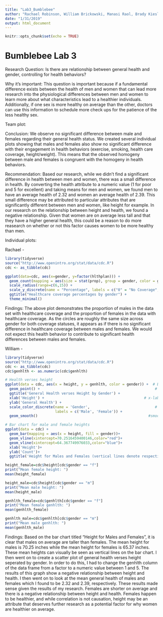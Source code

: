```yaml
---
title: "Lab3_Bumblebee"
author: "Rachael Robinson, William Brickowski, Manasi Raol, Brady Kiesling"
date: "1/31/2019"
output: html_document
---
```


```r
knitr::opts_chunk$set(echo = TRUE)
```

# Bumblebee Lab 3

Research Question: Is there are relationship between general health and gender, controlling for health behaviors?

Why it's important: This question is important because if a fundamental difference exists between the health of men and women that can lead more research into the physiological differences between men and women to learn more about what characteristics lead to a healthier individuals. Additionally, if one sex is more healthy on average than the other, doctors can use this information to schedule more check ups for the patience of the less healthy sex.

Team plot:

Conclusion: We observe no significant difference between male and females regarding their general health status. We created several individual plots showing that males and females also show no significant difference with their engagement in health behaviors (exercise, smoking, health care coverage, height/weight). This means that the observed homogeny between male and females is congruent with the homogeny in health behaviors.

Recommendation: Based our research, while we didn't find a significant difference in health between men and women, there was a small difference in health. By converting the health attribute to a numeric value (1 for poor and 5 for excellent) and taking means for men and women, we found men to have an average health of 2.32 and women an average health of 2.39. This small difference may be attributed to particular attributes that are significantly different between men and women, like height for example. In our research on the relationship between height and health, we found a negative relationship. Given that women are on average less tall and that they have a higher general health, this could be a reason to do more reasearch on whether or not this factor causes women to be more healthy than men.

Individual plots:
  
Rachael - 
```r
library(tidyverse)
source("http://www.openintro.org/stat/data/cdc.R")
cdc <- as_tibble(cdc)

ggplot(data=cdc, aes(x=gender, y=factor(hlthplan))) +
  geom_count(mapping = aes(size = stat(prop), group = gender, color = gender)) +
  scale_radius(range=c(6,15)) +
  scale_y_discrete(name = "Percentage", labels = c("0" = "No Coverage", "1" = "Coverage")) +
  ggtitle("Healthcare coverage percentages by gender") +
  theme_minimal()

```
Findings: The above plot demonstrates the proportion of males in the data set with healthcare coverage and the proportion of females in the data with healthcare coverage. As the circles are roughly the same size across gender for both coverage statuses, it appears as if there is no significant difference in healthcare coverage between males and females. We would not expect this health behavior to contribute to significant health differences between males and females.

William - 
```r
library(tidyverse)
source("http://www.openintro.org/stat/data/cdc.R")
cdc <- as_tibble(cdc)
cdc$genhlth <- as.numeric(cdc$genhlth)

# Health verses height
ggplot(data = cdc, aes(x = height, y = genhlth, color = gender)) +  # Build a graph
  geom_point() +                                                     # Add a scatter plot
  ggtitle('General Health verses Height by Gender') +                         # Plot title
  xlab('Height') +                                              # x-label title
  ylab('General Health') +                                              # y-lable title
  scale_color_discrete(name = 'Gender',                              # Edit legend
                       labels = c('Male', 'Female')) +
  geom_smooth()                                                   #smooth curve

# Bar chart for male and female heights 
ggplot(data = cdc) + 
  geom_bar(mapping = aes(x = height, fill = gender))+
  geom_vline(xintercept=70.2516459400146,color="red")+
  geom_vline(xintercept=64.367749976033,color="blue")+
  xlab('Height')+
  ylab('Count')+
  ggtitle('Height for Males and Females (vertical lines denote respective means)')

height_female=cdc$height[cdc$gender == "f"]
print("Mean female height: ")
mean(height_female)

height_male=cdc$height[cdc$gender == "m"]
print("Mean male height: ")
mean(height_male)

genhlth_female=cdc$genhlth[cdc$gender == "f"]
print("Mean female genhlth: ")
mean(genhlth_female)

genhlth_male=cdc$genhlth[cdc$gender == "m"]
print("Mean male genhlth: ")
mean(genhlth_male)
```
Findings: Based on the bar chart titled "Height for Males and Females", it is clear that males on average are taller than females. The mean height for males is 70.25 inches while the mean height for females is 65.37 inches. These mean heights can visually be seen as vertical lines on the bar chart. I then went on to create a scatter plot of general health verses height seperated by gender. In order to do this, I had to change the genhlth column of the data frame from a factor to a numeric value between 1 and 5. The results of this graph show a negative relationship between height and health. I then went on to look at the mean general health of males and females which I found to be 2.32 and 2.39, respectively. These results made sense given the results of my research. Females are shorter on average and there is a negative relationship between height and health. Females happen to be healthier, and while correlation is not causation, height may be an attribute that deserves further research as a potential factor for why women are healthier on average.
